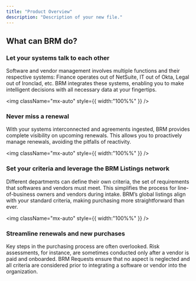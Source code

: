 ```yaml
---
title: "Product Overview"
description: "Description of your new file."
---
```


## What can BRM do?

### Let your systems talk to each other

Software and vendor management involves multiple functions and their respective systems: Finance operates out of NetSuite, IT out of Okta, Legal out of Ironclad, etc. BRM integrates these systems, enabling you to make intelligent decisions with all necessary data at your fingertips.

<img
  className="mx-auto"
  style={{ width:"100%%" }}
/>

### Never miss a renewal

With your systems interconnected and agreements ingested, BRM provides complete visibility on upcoming renewals. This allows you to proactively manage renewals, avoiding the pitfalls of reactivity.

<img
  className="mx-auto"
  style={{ width:"100%%" }}
/>

### Set your criteria and leverage the BRM Listings network

Different departments can define their own criteria, the set of requirements that softwares and vendors must meet. This simplifies the process for line-of-business owners and vendors during intake. BRM’s global listings align with your standard criteria, making purchasing more straightforward than ever.

<img
  className="mx-auto"
  style={{ width:"100%%" }}
/>

### Streamline renewals and new purchases

Key steps in the purchasing process are often overlooked. Risk assessments, for instance, are sometimes conducted only after a vendor is paid and onboarded. BRM Requests ensure that no aspect is neglected and all criteria are considered prior to integrating a software or vendor into the organization.